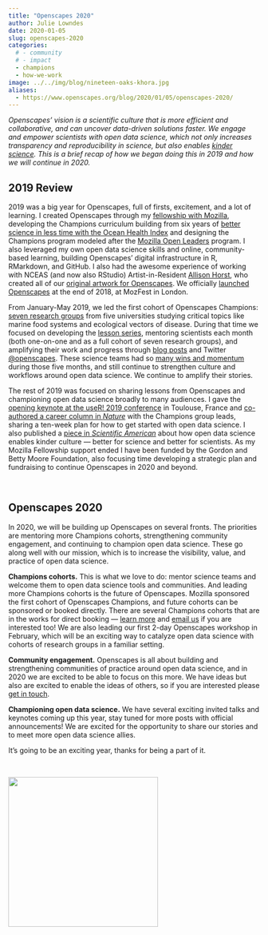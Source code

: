 ```yaml
---
title: "Openscapes 2020"
author: Julie Lowndes
date: 2020-01-05
slug: openscapes-2020
categories:
  # - community
  # - impact
  - champions
  - how-we-work
image: ../../img/blog/nineteen-oaks-khora.jpg
aliases: 
  - https://www.openscapes.org/blog/2020/01/05/openscapes-2020/
---
```


*Openscapes' vision is a scientific culture that is more efficient and collaborative, and can uncover data-driven solutions faster. We engage and empower scientists with open data science, which not only increases transparency and reproducibility in science, but also enables [kinder science](https://blogs.scientificamerican.com/observations/open-software-means-kinder-science/). This is a brief recap of how we began doing this in 2019 and how we will continue in 2020.*

<!---We help grow communities of practice around environmental open data science, in part through mentoring early career researchers in leadership roles. --->


## 2019 Review

2019 was a big year for Openscapes, full of firsts, excitement, and a lot of learning. I created Openscapes through my [fellowship with Mozilla](https://blog.mozilla.org/blog/2018/08/21/mozilla-announces-25-new-fellows-in-openness-science-and-tech-policy/), developing the Champions curriculum building from six years of [better science in less time with the Ocean Health Index](https://www.nature.com/articles/s41559-017-0160) and designing the Champions program modeled after the [Mozilla Open Leaders](https://foundation.mozilla.org/en/opportunity/mozilla-open-leaders/) program. I also leveraged my own open data science skills and online, community-based learning, building Openscapes' digital infrastructure in R, RMarkdown, and GitHub. I also had the awesome experience of working with NCEAS (and now also RStudio) Artist-in-Resident [Allison Horst](https://twitter.com/allison_horst), who created all of our [original artwork for Openscapes](/gallery). We officially [launched Openscapes](https://medium.com/read-write-participate/introducing-openscapes-2cf8ed3b69d2) at the end of 2018, at MozFest in London.

From January-May 2019, we led the first cohort of Openscapes Champions: [seven research groups](https://www.openscapes.org/cohorts/) from five universities studying critical topics like marine food systems and ecological vectors of disease. During that time we focused on developing the [lesson series](https://openscapes.github.io/series), mentoring scientists each month (both one-on-one and as a full cohort of seven research groups), and amplifying their work and progress through [blog posts](/categories/champions/) and Twitter [@openscapes](https://twitter.com/openscapes). These science teams had so [many wins and momentum](/blog/2019/06/12/wins-cohort1/) during those five months, and still continue to strengthen culture and workflows around open data science. We continue to amplify their stories.

The rest of 2019 was focused on sharing lessons from Openscapes and championing open data science broadly to many audiences. I gave the [opening keynote at the useR! 2019 conference](blog/2019/08/22/user-keynote/) in Toulouse, France and [co-authored a career column in *Nature*](https://www.nature.com/articles/d41586-019-03335-4) with the Champions group leads, sharing a ten-week plan for how to get started with open data science. I also published a [piece in *Scientific American*](https://blogs.scientificamerican.com/observations/open-software-means-kinder-science/) about how open data science enables kinder culture — better for science and better for scientists. As my Mozilla Fellowship support ended I have been funded by the Gordon and Betty Moore Foundation, also focusing time developing a strategic plan and fundraising to continue Openscapes in 2020 and beyond.

<br>

## Openscapes 2020

In 2020, we will be building up Openscapes on several fronts. The priorities are mentoring more Champions cohorts, strengthening community engagement, and continuing to champion open data science. These go along well with our mission, which is to increase the visibility, value, and practice of open data science. 

**Champions cohorts.** This is what we love to do: mentor science teams and welcome them to open data science tools and communities. And leading more Champions cohorts is the future of Openscapes. Mozilla sponsored the first cohort of Openscapes Champions, and future cohorts can be sponsored or booked directly. There are several Champions cohorts that are in the works for direct booking — [learn more](/champions/#process) and [email us](mailto:hello@openscapes.org) if you are interested too! We are also leading our first 2-day Openscapes workshop in February, which will be an exciting way to catalyze open data science with cohorts of research groups in a familiar setting.

**Community engagement.** Openscapes is all about building and strengthening communities of practice around open data science, and in 2020 we are excited to be able to focus on this more. We have ideas but also are excited to enable the ideas of others, so if you are interested please [get in touch](/contact).

**Championing open data science.** We have several exciting invited talks and keynotes coming up this year, stay tuned for more posts with official announcements! We are excited for the opportunity to share our stories and to meet more open data science allies.

It's going to be an exciting year, thanks for being a part of it. 

<br> 

<img src="/img/blog/nineteen-oaks-khora.jpg" width="300px">
